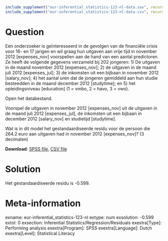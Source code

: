 ```{r, echo = FALSE, results = "hide"}
include_supplement("eur-inferential_statistics-123-nl-data.sav", recursive = TRUE)
include_supplement("eur-inferential_statistics-123-nl-data.csv", recursive = TRUE)
```

Question
========
Een onderzoeker is geïnteresseerd in de gevolgen van de financiële crisis voor 16- en 17 jarigen en wil graag hun uitgaven aan vrije tijd in november 2012 [expenses_nov] voorspellen aan de hand van een aantal predictoren. Ze heeft de volgende gegevens verzameld bij 202 jongeren: 1) De uitgaven in de maand november 2012 [expenses_nov]; 2) de uitgaven in de maand juli 2012 [expenses_jul]; 3) de inkomsten uit een bijbaan in november 2012 [salary_nov]; 4) het aantal uren dat de jongeren gemiddeld aan hun studie besteedden in de maand december 2012 [studytime]; en 5) het opleidingsniveau [education] (1 = vmbo, 2 = havo, 3 = vwo). 

Open het databestand.

Voorspel de uitgaven in november 2012 [expenses_nov] uit de uitgaven in de maand juli 2012 [expenses_jul], de inkomsten uit een bijbaan in december 2012 [salary_nov] en studietijd [studytime].

Wat is in dit model het gestandaardiseerde residu voor de persoon die 264.2 euro aan uitgaven had in november 2012 [expenses_nov]? (3 decimalen)

**Download**: [SPSS file](eur-inferential_statistics-123-nl-data.sav), [CSV file](eur-inferential_statistics-123-nl-data.csv)


Solution
========
Het gestandaardiseerde residu is -0.599.


Meta-information
================
exname: eur-inferential_statistics-123-nl
extype: num
exsolution: -0.599
extol: 0
exsection: Inferential Statistics/Regression/Residuals
exextra[Type]: Performing analysis
exextra[Program]: SPSS
exextra[Language]: Dutch
exextra[Level]: Statistical Literacy